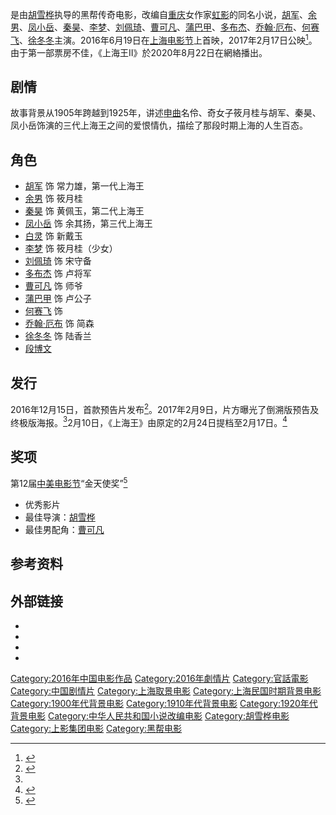 {{Infobox Film
| name             = 上海王
| original_name    = ''Lord of Shanghai''
| image            = Lord Of Shanghai.jpg
| caption          = 电影海报
| director         = [[胡雪桦|胡雪桦]]
| producer         = [[任仲伦|任仲伦]]<br />[[焦雄屏|焦雄屏]]
| writer           = 胡雪桦<br />[[虹影|虹影]]<br />[[庞贝_(编剧)|庞贝]]
| starring         = [[胡军|胡军]]<br />[[余男|余男]]<br />[[凤小岳|凤小岳]]<br />[[秦昊|秦昊]]<br />[[李梦|李梦]]<br />[[刘佩琦|刘佩琦]]<br />[[曹可凡|曹可凡]]<br />[[蒲巴甲|蒲巴甲]]<br />[[多布杰|多布杰]]<br />[[乔翰·厄布|乔翰·厄布]]<br />[[何赛飞|何赛飞]]<br />[[徐冬冬|徐冬冬]]
| music            = Johnny Klimek
| cinematography   = Andrzej Sekula
| editing          = [[張嘉輝|張嘉輝]]、陳曉紅
| studio           = {{flagicon|CHN}} [[上海电影集团公司|上海电影集团公司]]<br />上海胡氏文化传媒有限公司
| distributor      = {{flagicon|CHN}} 象山枫海传媒科技有限公司<br />霍尔果斯风筝影业有限公司<br />霍尔果斯枫海影业有限公司<br />霍尔果斯海岸线影业有限公司<br /> 天津龙行文化传播有限公司<br />上海友票网络科技有限公司   
| released         = {{flagicon|CHN}} 2017年2月17日
| runtime          = 111分钟
| country          = {{CHN}}
| language         = [[普通話|普通話]]
| budget           = 
| gross            = 
| preceded_by     = 
| followed_by      =
| cn_name  = 
| tw_name  = 
| hk_name  = 
}}
{{engname|《上海王》|''Lord of Shanghai''}}是由[[胡雪桦|胡雪桦]]执导的黑帮传奇电影，改编自[[重庆|重庆]]女作家[[虹影|虹影]]的同名小说，[[胡军|胡军]]、[[余男|余男]]、[[凤小岳|凤小岳]]、[[秦昊|秦昊]]、[[李梦|李梦]]、[[刘佩琦|刘佩琦]]、[[曹可凡|曹可凡]]、[[蒲巴甲|蒲巴甲]]、[[多布杰|多布杰]]、[[乔翰·厄布|乔翰·厄布]]、[[何赛飞|何赛飞]]、[[徐冬冬|徐冬冬]]主演。2016年6月19日在[[上海电影节|上海电影节]]上首映，2017年2月17日公映<ref name="预告">{{cite web |url=http://news.mtime.com/2017/02/09/1566196.html |language= |title=《上海王》曝终极海报预告 |publisher=Mtime时光网 |date=2017-02-09 |accessdate= |archive-date=2019-07-31 |archive-url=https://web.archive.org/web/20190731185613/http://news.mtime.com/2017/02/09/1566196.html |dead-url=no }}</ref>。由于第一部票房不佳，《上海王II》於2020年8月22日在網絡播出。

== 剧情 ==
故事背景从1905年跨越到1925年，讲述[[申曲|申曲]]名伶、奇女子筱月桂与胡军、秦昊、凤小岳饰演的三代上海王之间的爱恨情仇，描绘了那段时期上海的人生百态。

== 角色 ==
*[[胡军|胡军]] 饰 常力雄，第一代上海王
*[[余男|余男]] 饰 筱月桂
*[[秦昊|秦昊]] 饰 黄佩玉，第二代上海王
*[[凤小岳|凤小岳]] 饰 余其扬，第三代上海王
*[[白灵_(演员)|白灵]] 饰 新戴玉
*[[李梦|李梦]] 饰 筱月桂（少女）
*[[刘佩琦|刘佩琦]] 饰 宋守备
*[[多布杰|多布杰]] 饰 卢将军
*[[曹可凡|曹可凡]] 饰 师爷
*[[蒲巴甲|蒲巴甲]] 饰 卢公子
*[[何赛飞|何赛飞]] 饰  
*[[乔翰·厄布|乔翰·厄布]] 饰 简森
*[[徐冬冬|徐冬冬]] 饰 陆香兰
*[[段博文|段博文]]

== 发行 ==
2016年12月15日，首款预告片发布<ref >{{cite web |url=http://news.mtime.com/2016/12/15/1564398.html |language= |title=黑帮电影《上海王》首曝预告 |publisher=Mtime时光网 |date=2016-12-15 |accessdate= |archive-date=2019-08-02 |archive-url=https://web.archive.org/web/20190802134610/http://news.mtime.com/2016/12/15/1564398.html |dead-url=no }}</ref>。2017年2月9日，片方曝光了倒溯版预告及终极版海报。<ref name="预告"/>2月10日，《上海王》由原定的2月24日提档至2月17日。<ref >{{cite web |url=http://news.mtime.com/2017/02/10/1566260.html |language= |title=黑帮电影《上海王》提档2.17 |publisher=Mtime时光网 |date=2017-02-10 |accessdate= |archive-date=2019-07-30 |archive-url=https://web.archive.org/web/20190730191158/http://news.mtime.com/2017/02/10/1566260.html |dead-url=no }}</ref>

== 奖项 ==
第12届[[中美电影节|中美电影节]]“金天使奖”<ref >{{cite web |url=http://news.mtime.com/2016/11/04/1562620.html |language= |title=张涵予许晴拿下中美电影节影帝影后 |publisher=Mtime时光网 |date=2016-11-04 |accessdate= |archive-date=2019-07-29 |archive-url=https://web.archive.org/web/20190729015443/http://news.mtime.com/2016/11/04/1562620.html |dead-url=no }}</ref>
*优秀影片
*最佳导演：[[胡雪桦|胡雪桦]]
*最佳男配角：[[曹可凡|曹可凡]]

== 参考资料 ==
{{reflist}}

== 外部链接 ==
* {{mtime|215124|上海王}}
* {{douban}}
* {{imdb title|5482570}}
*{{youtube|n3WvVT6YK-g|《上海王》Lord of Shanghai 终极版预告 时光倒溯再现洪门传奇}}

{{DEFAULTSORT:SHANG}}
[[Category:2016年中国电影作品|Category:2016年中国电影作品]]
[[Category:2016年劇情片|Category:2016年劇情片]]
[[Category:官話電影|Category:官話電影]]
[[Category:中国剧情片|Category:中国剧情片]]
[[Category:上海取景电影|Category:上海取景电影]]
[[Category:上海民国时期背景电影|Category:上海民国时期背景电影]]
[[Category:1900年代背景电影|Category:1900年代背景电影]]
[[Category:1910年代背景电影|Category:1910年代背景电影]]
[[Category:1920年代背景电影|Category:1920年代背景电影]]
[[Category:中华人民共和国小说改编电影|Category:中华人民共和国小说改编电影]]
[[Category:胡雪桦电影|Category:胡雪桦电影]]
[[Category:上影集团电影|Category:上影集团电影]]
[[Category:黑帮电影|Category:黑帮电影]]